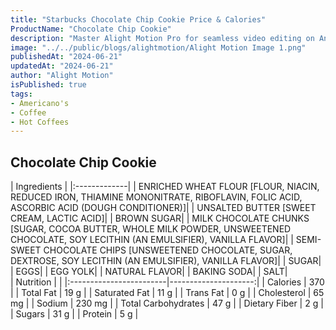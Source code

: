```yaml
---
title: "Starbucks Chocolate Chip Cookie Price & Calories"
ProductName: "Chocolate Chip Cookie" 
description: "Master Alight Motion Pro for seamless video editing on Android, iOS, and Tablets with our ultimate guide, unlocking advanced features and elevating your skills in 2024!"
image: "../../public/blogs/alightmotion/Alight Motion Image 1.png"
publishedAt: "2024-06-21"
updatedAt: "2024-06-21"
author: "Alight Motion"
isPublished: true
tags:
- Americano's
- Coffee
- Hot Coffees   
---
```


 
## Chocolate Chip Cookie 
  
<div className="tables-container">
  <div className="table-wrapper">
    | Ingredients  |  
    |:-------------|
    | ENRICHED WHEAT FLOUR [FLOUR, NIACIN, REDUCED IRON, THIAMINE MONONITRATE, RIBOFLAVIN, FOLIC ACID, ASCORBIC ACID (DOUGH CONDITIONER)]|
    | UNSALTED BUTTER [SWEET CREAM, LACTIC ACID]|
    | BROWN SUGAR|
    | MILK CHOCOLATE CHUNKS [SUGAR, COCOA BUTTER, WHOLE MILK POWDER, UNSWEETENED CHOCOLATE, SOY LECITHIN (AN EMULSIFIER), VANILLA FLAVOR]|
    | SEMI-SWEET CHOCOLATE CHIPS [UNSWEETENED CHOCOLATE, SUGAR, DEXTROSE, SOY LECITHIN (AN EMULSIFIER), VANILLA FLAVOR]|
    | SUGAR|
    | EGGS|
    | EGG YOLK|
    | NATURAL FLAVOR|
    | BAKING SODA|
    | SALT|
    </div>
  <div className="table-wrapper">
    | Nutrition               |                      |  
    |:------------------------|---------------------:|
    | Calories                | 370                  |
    | Total Fat               | 19 g                 |
    | Saturated Fat           | 11 g                 |
    | Trans Fat               | 0 g                  |
    | Cholesterol             | 65 mg                |
    | Sodium                  | 230 mg               |
    | Total Carbohydrates     | 47 g                 |
    | Dietary Fiber           | 2 g                  |
    | Sugars                  | 31 g                 |
    | Protein                 | 5 g                  |
  </div>
</div>
<style jsx>{`
  .tables-container {
    display: flex;
    flex-direction: row;
    gap: 30px;
  }
  .table-wrapper {
    width: 500px; /* Adjust as needed */
  }
  @media (max-width: 768px) {
    .tables-container {
      flex-direction: column;
      gap: 0px; /* Adjust as needed */
    }
    .table-wrapper {
      width: 100%; /* Adjust as needed */
    }
  }
`}</style>
